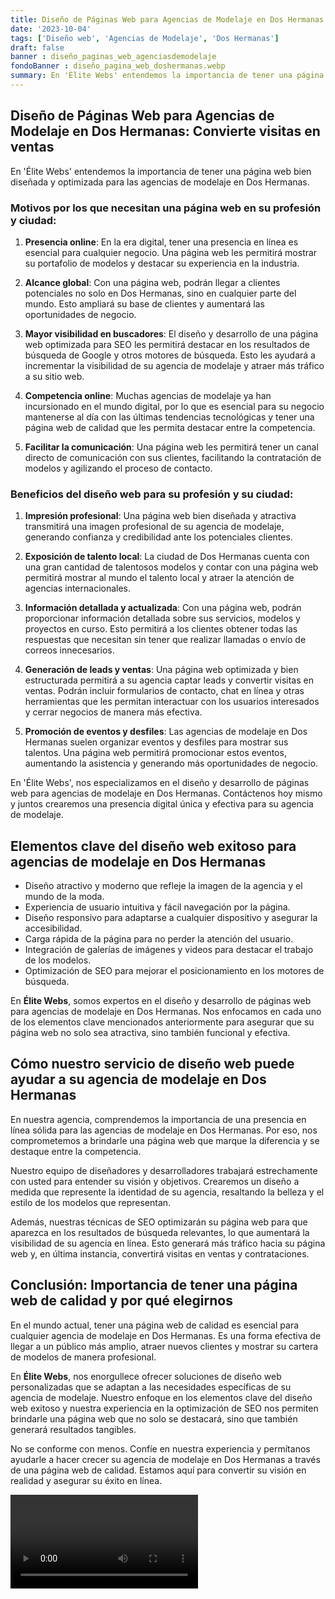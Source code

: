 ```yaml
---
title: Diseño de Páginas Web para Agencias de Modelaje en Dos Hermanas
date: '2023-10-04'
tags: ['Diseño web', 'Agencias de Modelaje', 'Dos Hermanas']
draft: false
banner : diseño_paginas_web_agenciasdemodelaje
fondoBanner : diseño_pagina_web_doshermanas.webp
summary: En 'Élite Webs' entendemos la importancia de tener una página web bien diseñada y optimizada para las agencias de modelaje en Dos Hermanas. 
---
```


## **Diseño de Páginas Web para Agencias de Modelaje en Dos Hermanas: Convierte visitas en ventas**

En 'Élite Webs' entendemos la importancia de tener una página web bien diseñada y optimizada para las agencias de modelaje en Dos Hermanas. 

### **Motivos por los que necesitan una página web en su profesión y ciudad:**

1. **Presencia online**: En la era digital, tener una presencia en línea es esencial para cualquier negocio. Una página web les permitirá mostrar su portafolio de modelos y destacar su experiencia en la industria.

2. **Alcance global**: Con una página web, podrán llegar a clientes potenciales no solo en Dos Hermanas, sino en cualquier parte del mundo. Esto ampliará su base de clientes y aumentará las oportunidades de negocio.

3. **Mayor visibilidad en buscadores**: El diseño y desarrollo de una página web optimizada para SEO les permitirá destacar en los resultados de búsqueda de Google y otros motores de búsqueda. Esto les ayudará a incrementar la visibilidad de su agencia de modelaje y atraer más tráfico a su sitio web.

4. **Competencia online**: Muchas agencias de modelaje ya han incursionado en el mundo digital, por lo que es esencial para su negocio mantenerse al día con las últimas tendencias tecnológicas y tener una página web de calidad que les permita destacar entre la competencia.

5. **Facilitar la comunicación**: Una página web les permitirá tener un canal directo de comunicación con sus clientes, facilitando la contratación de modelos y agilizando el proceso de contacto.

### **Beneficios del diseño web para su profesión y su ciudad:**

1. **Impresión profesional**: Una página web bien diseñada y atractiva transmitirá una imagen profesional de su agencia de modelaje, generando confianza y credibilidad ante los potenciales clientes.

2. **Exposición de talento local**: La ciudad de Dos Hermanas cuenta con una gran cantidad de talentosos modelos y contar con una página web permitirá mostrar al mundo el talento local y atraer la atención de agencias internacionales.

3. **Información detallada y actualizada**: Con una página web, podrán proporcionar información detallada sobre sus servicios, modelos y proyectos en curso. Esto permitirá a los clientes obtener todas las respuestas que necesitan sin tener que realizar llamadas o envío de correos innecesarios.

4. **Generación de leads y ventas**: Una página web optimizada y bien estructurada permitirá a su agencia captar leads y convertir visitas en ventas. Podrán incluir formularios de contacto, chat en línea y otras herramientas que les permitan interactuar con los usuarios interesados y cerrar negocios de manera más efectiva.

5. **Promoción de eventos y desfiles**: Las agencias de modelaje en Dos Hermanas suelen organizar eventos y desfiles para mostrar sus talentos. Una página web permitirá promocionar estos eventos, aumentando la asistencia y generando más oportunidades de negocio.

En 'Élite Webs', nos especializamos en el diseño y desarrollo de páginas web para agencias de modelaje en Dos Hermanas. Contáctenos hoy mismo y juntos crearemos una presencia digital única y efectiva para su agencia de modelaje.

<GifSeo />

<Cta />

## Elementos clave del diseño web exitoso para agencias de modelaje en Dos Hermanas

- Diseño atractivo y moderno que refleje la imagen de la agencia y el mundo de la moda.
- Experiencia de usuario intuitiva y fácil navegación por la página.
- Diseño responsivo para adaptarse a cualquier dispositivo y asegurar la accesibilidad.
- Carga rápida de la página para no perder la atención del usuario.
- Integración de galerías de imágenes y videos para destacar el trabajo de los modelos.
- Optimización de SEO para mejorar el posicionamiento en los motores de búsqueda.

En **Élite Webs**, somos expertos en el diseño y desarrollo de páginas web para agencias de modelaje en Dos Hermanas. Nos enfocamos en cada uno de los elementos clave mencionados anteriormente para asegurar que su página web no solo sea atractiva, sino también funcional y efectiva.

## Cómo nuestro servicio de diseño web puede ayudar a su agencia de modelaje en Dos Hermanas

En nuestra agencia, comprendemos la importancia de una presencia en línea sólida para las agencias de modelaje en Dos Hermanas. Por eso, nos comprometemos a brindarle una página web que marque la diferencia y se destaque entre la competencia.

Nuestro equipo de diseñadores y desarrolladores trabajará estrechamente con usted para entender su visión y objetivos. Crearemos un diseño a medida que represente la identidad de su agencia, resaltando la belleza y el estilo de los modelos que representan.

Además, nuestras técnicas de SEO optimizarán su página web para que aparezca en los resultados de búsqueda relevantes, lo que aumentará la visibilidad de su agencia en línea. Esto generará más tráfico hacia su página web y, en última instancia, convertirá visitas en ventas y contrataciones.

## Conclusión: Importancia de tener una página web de calidad y por qué elegirnos

En el mundo actual, tener una página web de calidad es esencial para cualquier agencia de modelaje en Dos Hermanas. Es una forma efectiva de llegar a un público más amplio, atraer nuevos clientes y mostrar su cartera de modelos de manera profesional.

En **Élite Webs**, nos enorgullece ofrecer soluciones de diseño web personalizadas que se adaptan a las necesidades específicas de su agencia de modelaje. Nuestro enfoque en los elementos clave del diseño web exitoso y nuestra experiencia en la optimización de SEO nos permiten brindarle una página web que no solo se destacará, sino que también generará resultados tangibles.

No se conforme con menos. Confíe en nuestra experiencia y permítanos ayudarle a hacer crecer su agencia de modelaje en Dos Hermanas a través de una página web de calidad. Estamos aquí para convertir su visión en realidad y asegurar su éxito en línea.

<Video />

<CtaBot job='Agencias de Modelaje' city='Dos Hermanas'/>

<Gmaps query='Dos Hermanas+españa+maps' />